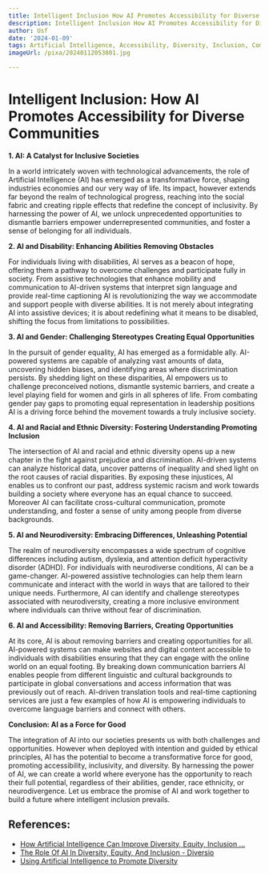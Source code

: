 ```yaml
---
title: Intelligent Inclusion How AI Promotes Accessibility for Diverse Communities
description: Intelligent Inclusion How AI Promotes Accessibility for Diverse Communities
author: Usf
date: '2024-01-09'
tags: Artificial Intelligence, Accessibility, Diversity, Inclusion, Community
imageUrl: /pixa/20240112053801.jpg

---
```

# Intelligent Inclusion: How AI Promotes Accessibility for Diverse Communities

**1. AI: A Catalyst for Inclusive Societies**

In a world intricately woven with technological  advancements, the role of Artificial Intelligence (AI) has emerged as a transformative force, shaping industries economies  and our very way of life. Its impact, however extends far beyond  the realm of technological progress, reaching into the  social fabric and creating ripple effects that redefine the concept of inclusivity. By harnessing the power of AI, we unlock unprecedented opportunities to dismantle barriers empower underrepresented communities, and foster a sense of belonging for all individuals.

**2. AI and Disability:  Enhancing Abilities Removing Obstacles**

For individuals living with disabilities, AI serves as a beacon of  hope, offering them a pathway  to overcome challenges and participate fully in society.  From assistive technologies that enhance mobility and communication to AI-driven systems that interpret sign language and provide real-time captioning AI is  revolutionizing the way we accommodate and support  people with diverse abilities.  It is  not merely about integrating AI into assistive devices; it is about redefining what it means to be disabled, shifting the focus from limitations to possibilities.

**3.  AI and Gender: Challenging Stereotypes Creating Equal Opportunities**

In the  pursuit of  gender equality, AI has emerged  as a formidable ally. AI-powered systems are capable of analyzing vast amounts of data,  uncovering hidden biases,  and identifying areas  where discrimination persists.  By shedding light on these disparities, AI empowers us to challenge preconceived notions, dismantle systemic  barriers, and create a level playing field for women and girls in all spheres of life. From combating gender  pay gaps to promoting equal  representation in leadership positions AI  is a driving force behind  the movement towards a  truly inclusive society.

**4. AI and Racial and Ethnic Diversity: Fostering Understanding Promoting Inclusion**

The intersection of AI and racial and ethnic diversity opens up a new chapter in the fight against prejudice and discrimination. AI-driven systems  can analyze historical data, uncover patterns of  inequality and  shed light on the root causes of racial  disparities. By exposing these injustices, AI enables us to confront our past, address systemic racism and work towards building a society where everyone has an equal chance to succeed. Moreover AI can facilitate cross-cultural communication,  promote understanding, and foster a sense of unity among people from diverse  backgrounds.

**5. AI  and  Neurodiversity:  Embracing Differences, Unleashing Potential**

The realm of neurodiversity encompasses a wide spectrum  of  cognitive differences including autism, dyslexia, and attention deficit hyperactivity disorder (ADHD). For individuals with neurodiverse conditions, AI can be  a game-changer. AI-powered assistive technologies can help  them learn communicate and interact  with the world in ways that are  tailored  to their unique needs. Furthermore, AI can identify and challenge stereotypes associated with neurodiversity, creating a  more inclusive  environment where individuals can thrive without fear of discrimination.

**6. AI and Accessibility: Removing  Barriers, Creating  Opportunities**

At its core,  AI is  about removing barriers and creating opportunities for all. AI-powered systems can make websites and digital content accessible to individuals with disabilities ensuring that they can engage with  the online world on an  equal footing. By breaking down communication barriers AI enables people from different linguistic and cultural backgrounds to participate  in global conversations and  access information that was previously out of reach.  AI-driven translation tools and real-time captioning services are just a few examples of how AI is empowering individuals to overcome language barriers  and connect with others.

**Conclusion: AI as a Force for Good**

The integration of AI into our societies presents us with both challenges and opportunities. However when  deployed with intention and  guided by ethical  principles, AI  has the potential to become a transformative force for good, promoting accessibility, inclusivity, and diversity. By harnessing the power of  AI, we can create a world where everyone has the opportunity to reach their  full potential, regardless of their abilities, gender, race ethnicity,  or neurodivergence. Let us embrace the promise of AI  and  work together to build a future  where intelligent inclusion prevails.

## References:
- [How Artificial Intelligence Can Improve Diversity, Equity, Inclusion ...](https://www.commerce.gov/news/blog/2023/10/how-artificial-intelligence-can-improve-diversity-equity-inclusion-and)
- [The Role Of AI In Diversity, Equity, And Inclusion - Diversio](https://diversio.com/the-role-of-ai-in-diversity-equity-and-inclusion/)
- [Using Artificial Intelligence to Promote Diversity](https://sloanreview.mit.edu/article/using-artificial-intelligence-to-promote-diversity/)
